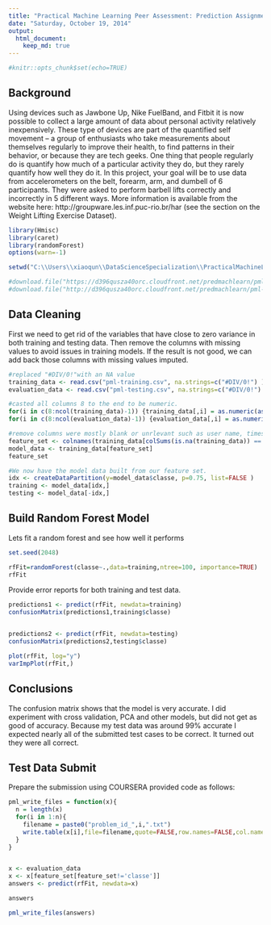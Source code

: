 ```yaml
---
title: "Practical Machine Learning Peer Assessment: Prediction Assignment"
date: "Saturday, October 19, 2014"
output: 
  html_document:
    keep_md: true
---
```

```r
#knitr::opts_chunk$set(echo=TRUE) 
```
## Background

Using devices such as Jawbone Up, Nike FuelBand, and Fitbit it is now possible to collect a large amount of data about personal activity relatively inexpensively. These type of devices are part of the quantified self movement – a group of enthusiasts who take measurements about themselves regularly to improve their health, to find patterns in their behavior, or because they are tech geeks. One thing that people regularly do is quantify how much of a particular activity they do, but they rarely quantify how well they do it. In this project, your goal will be to use data from accelerometers on the belt, forearm, arm, and dumbell of 6 participants. They were asked to perform barbell lifts correctly and incorrectly in 5 different ways. More information is available from the website here: http://groupware.les.inf.puc-rio.br/har (see the section on the Weight Lifting Exercise Dataset).

```r
library(Hmisc)
library(caret)
library(randomForest)
options(warn=-1)
```

```r
setwd("C:\\Users\\xiaoqun\\DataScienceSpecialization\\PracticalMachineLearning")

#download.file("https://d396qusza40orc.cloudfront.net/predmachlearn/pml-training.csv", destfile = "pml-training.csv")
#download.file("http://d396qusza40orc.cloudfront.net/predmachlearn/pml-testing.csv", destfile = "pml-testing.csv")
```

## Data Cleaning
First we need to get rid of the variables that have close to zero variance in both training and testing data. Then remove the columns with missing values to avoid issues in training models. If the result is not good, we can add back those columns with missing values imputed.
```r
#replaced "#DIV/0!"with an NA value 
training_data <- read.csv("pml-training.csv", na.strings=c("#DIV/0!") )
evaluation_data <- read.csv("pml-testing.csv", na.strings=c("#DIV/0!") )

#casted all columns 8 to the end to be numeric. 
for(i in c(8:ncol(training_data)-1)) {training_data[,i] = as.numeric(as.character(training_data[,i]))} 
for(i in c(8:ncol(evaluation_data)-1)) {evaluation_data[,i] = as.numeric(as.character(evaluation_data[,i]))}

#remove columns were mostly blank or unrlevant such as user name, timestamps and windows 
feature_set <- colnames(training_data[colSums(is.na(training_data)) == 0])[-(1:7)]
model_data <- training_data[feature_set]
feature_set

#We now have the model data built from our feature set. 
idx <- createDataPartition(y=model_data$classe, p=0.75, list=FALSE )
training <- model_data[idx,]
testing <- model_data[-idx,]
```

## Build Random Forest Model
Lets fit a random forest and see how well it performs

```r
set.seed(2048)

rfFit=randomForest(classe~.,data=training,ntree=100, importance=TRUE)
rfFit
```

Provide error reports for both training and test data.
```r
predictions1 <- predict(rfFit, newdata=training)
confusionMatrix(predictions1,training$classe)


predictions2 <- predict(rfFit, newdata=testing)
confusionMatrix(predictions2,testing$classe)

plot(rfFit, log="y")
varImpPlot(rfFit,)
```

## Conclusions 

The confusion matrix shows that the model is very accurate.  I did experiment with cross validation, PCA and other models, but did not get as good of accuracy. Because my test data was around 99% 
accurate I expected nearly all of the submitted test cases to be correct.  It turned out they 
were all correct.

## Test Data Submit
Prepare the submission using COURSERA provided code as follows:

```r
pml_write_files = function(x){
  n = length(x)
  for(i in 1:n){
    filename = paste0("problem_id_",i,".txt")
    write.table(x[i],file=filename,quote=FALSE,row.names=FALSE,col.names=FALSE)
  }
}


x <- evaluation_data
x <- x[feature_set[feature_set!='classe']]
answers <- predict(rfFit, newdata=x)

answers

pml_write_files(answers)
```